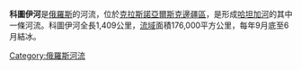 {{Unreferenced|time=2018-02-15T02:14:44+00:00}}

'''科圖伊河'''是[[俄羅斯|俄羅斯]]的河流，位於[[克拉斯諾亞爾斯克邊疆區|克拉斯諾亞爾斯克邊疆區]]，是形成[[哈坦加河|哈坦加河]]的其中一條河流。科圖伊河全長1,409公里，[[流域|流域]]面積176,000平方公里，每年9月底至6月結冰。

{{Coord|71|54|54|N|102|7|22|E|source:ruwiki_region:RU|format=dms|display=title}}

[[Category:俄羅斯河流|Category:俄羅斯河流]]

{{俄羅斯地理小作品}}